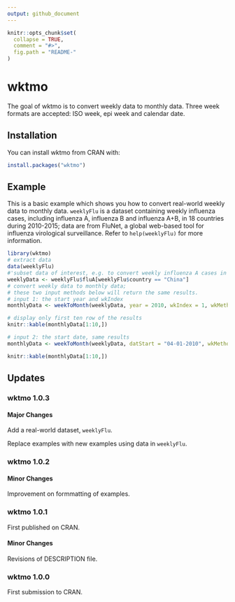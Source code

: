 ```yaml
---
output: github_document
---
```


<!-- README.md is generated from README.Rmd. Please edit that file -->

```r
knitr::opts_chunk$set(
  collapse = TRUE,
  comment = "#>",
  fig.path = "README-"
)
```

# wktmo

The goal of wktmo is to convert weekly data to monthly data. Three week formats are accepted: ISO week, epi week and calendar date.

## Installation

You can install wktmo from CRAN with:

```r
install.packages("wktmo")
```

## Example

This is a basic example which shows you how to convert real-world weekly data to monthly data. `weeklyFlu` is a dataset containing weekly influenza cases, including influenza A, influenza B and influenza A+B, in 18 countries during 2010-2015; data are from FluNet, a global web-based tool for influenza virological surveillance. Refer to `help(weeklyFlu)` for more information.

```r
library(wktmo)
# extract data
data(weeklyFlu)
#'subset data of interest, e.g. to convert weekly influenza A cases in China
weeklyData <- weeklyFlu$fluA[weeklyFlu$country == "China"]
# convert weekly data to monthly data;
# these two input methods below will return the same results.
# input 1: the start year and wkIndex
monthlyData <- weekToMonth(weeklyData, year = 2010, wkIndex = 1, wkMethod = "ISO")
```
```r
# display only first ten row of the results
knitr::kable(monthlyData[1:10,])
```
```r
# input 2: the start date, same results
monthlyData <- weekToMonth(weeklyData, datStart = "04-01-2010", wkMethod = "startDat")
```
```r
knitr::kable(monthlyData[1:10,])
```

## Updates

### wktmo 1.0.3

#### Major Changes

Add a real-world dataset, `weeklyFlu`.

Replace examples with new examples using data in `weeklyFlu`.

### wktmo 1.0.2

#### Minor Changes

Improvement on formmatting of examples.

### wktmo 1.0.1

First published on CRAN.

#### Minor Changes

Revisions of DESCRIPTION file.

### wktmo 1.0.0

First submission to CRAN.
